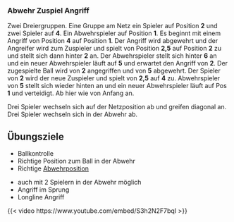 ### Abwehr Zuspiel Angriff

Zwei Dreiergruppen. Eine Gruppe am Netz ein Spieler auf Position **2** und zwei Spieler auf **4**. Ein Abwehrspieler auf Position **1**. Es beginnt mit einem Angriff von Position **4** auf Position **1**. Der Angriff wird abgewehrt und der Angreifer wird zum Zuspieler und spielt von Position **2,5** auf Position **2** zu und stellt sich dann hinter **2** an. Der Abwehrspieler stellt sich hinter **6** an und ein neuer Abwehrspieler läuft auf **5** und erwartet den Angriff von **2**. Der zugespielte Ball wird von **2** angegriffen und von **5** abgewehrt. Der Spieler von **2** wird der neue Zuspieler und spielt von **2,5** auf **4** zu. Abwehrspieler von  **5** stellt sich wieder hinten an und ein neuer Abwehrspieler läuft auf Pos **1** und verteidigt. Ab hier wie von Anfang an.


Drei Spieler wechseln sich auf der Netzposition ab und greifen diagonal an.
Drei Spieler wechseln sich in der Abwehr ab.

:::{.callout-important}
## Übungsziele
* Ballkontrolle
* Richtige Position zum Ball in der Abwehr
* Richtige [Abwehrposition](/05-annahme.qmd#grundstellung-lucky-luke)
:::

:::{.callout-tip}
* auch mit 2 Spielern in der Abwehr möglich
* Angriff im Sprung
* Longline Angriff
:::

{{< video https://www.youtube.com/embed/S3h2N2F7bqI >}}
